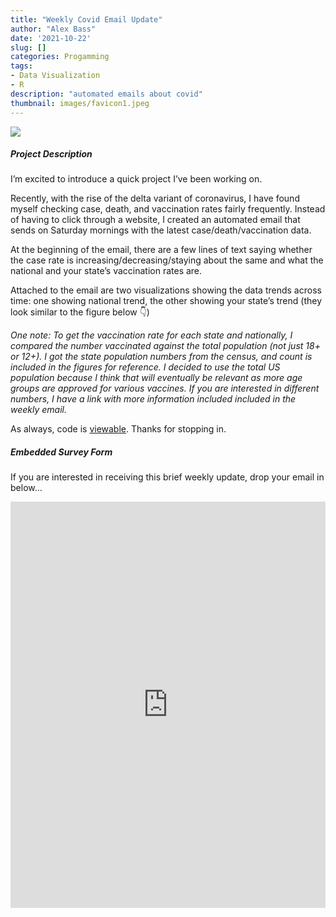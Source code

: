 ```yaml
---
title: "Weekly Covid Email Update"
author: "Alex Bass"
date: '2021-10-22'
slug: []
categories: Progamming
tags:
- Data Visualization
- R
description: "automated emails about covid"
thumbnail: images/favicon1.jpeg
---
```


![](/./about_files/national_av.png#center)

##### Project Description

I'm excited to introduce a quick project I've been working on.

Recently, with the rise of the delta variant of coronavirus, I have found myself checking case, death, and vaccination rates fairly frequently. Instead of having to click through a website, I created an automated email that sends on Saturday mornings with the latest case/death/vaccination data.

At the beginning of the email, there are a few lines of text saying whether the case rate is increasing/decreasing/staying about the same and what the national and your state's vaccination rates are. 

Attached to the email are two visualizations showing the data trends across time: one showing national trend, the other showing your state's trend (they look similar to the figure below 👇)

*One note: To get the vaccination rate for each state and nationally, I compared the number vaccinated against the total population (not just 18+ or 12+). I got the state population numbers from the census, and count is included in the figures for reference. I decided to use the total US population because I think that will eventually be relevant as more age groups are approved for various vaccines. If you are interested in different numbers, I have a link with more information included included in the weekly email.*

As always, code is [viewable](https://github.com/acbass49/covid_email_update). Thanks for stopping in.

##### Embedded Survey Form

If you are interested in receiving this brief weekly update, drop your email in below...

<iframe src="https://docs.google.com/forms/d/e/1FAIpQLSd6j197rbqv4kZHvvH6ZTVC6o9vU4V-hjzO6E4EjKq5VG2U6Q/viewform?embedded=true" width="100%" height="650" frameborder="0" marginheight="0" marginwidth="0">Loading…</iframe>